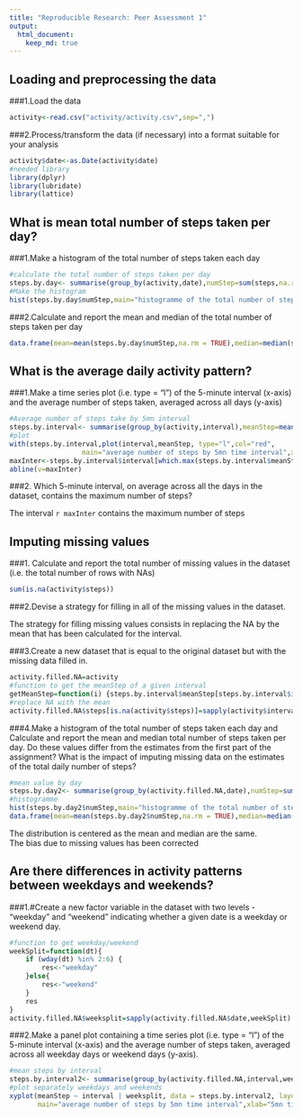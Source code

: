 ---
title: "Reproducible Research: Peer Assessment 1"
output: 
  html_document:
    keep_md: true
---


## Loading and preprocessing the data

###1.Load the data
```{r,}
activity<-read.csv("activity/activity.csv",sep=",")
```

###2.Process/transform the data (if necessary) into a format suitable for your analysis
```{r, message= FALSE, warning=FALSE}
activity$date<-as.Date(activity$date)
#needed library
library(dplyr)
library(lubridate)
library(lattice)
```

## What is mean total number of steps taken per day?

###1.Make a histogram of the total number of steps taken each day
```{r,echo=FALSE}
#calculate the total number of steps taken per day
steps.by.day<- summarise(group_by(activity,date),numStep=sum(steps,na.rm = TRUE))
#Make the histogram 
hist(steps.by.day$numStep,main="histogramme of the total number of steps taken per day",xlab="")
````

###2.Calculate and report the mean and median of the total number of steps taken per day
```{r}
data.frame(mean=mean(steps.by.day$numStep,na.rm = TRUE),median=median(steps.by.day$numStep,na.rm = TRUE))

```



## What is the average daily activity pattern?

###1.Make a time series plot (i.e. type = "l") of the 5-minute interval (x-axis) and the average number of steps taken, averaged across all days (y-axis)

```{r }
#Average number of steps take by 5mn interval
steps.by.interval<- summarise(group_by(activity,interval),meanStep=mean(steps,na.rm = TRUE))
#plot
with(steps.by.interval,plot(interval,meanStep, type="l",col="red",
                  main="average number of steps by 5mn time interval",xlab="5mn time interval",ylab="average number of steps"))
maxInter<-steps.by.interval$interval[which.max(steps.by.interval$meanStep)]
abline(v=maxInter)
```

###2. Which 5-minute interval, on average across all the days in the dataset, contains the maximum number of steps?

The interval `r maxInter` contains the maximum number of steps



## Imputing missing values
###1. Calculate and report the total number of missing values in the dataset (i.e. the total number of rows with NAs)  
```{r }
sum(is.na(activity$steps))
```
###2.Devise a strategy for filling in all of the missing values in the dataset.

The strategy for filling missing values consists in replacing the NA by the mean that has been calculated for the interval.

###3.Create a new dataset that is equal to the original dataset but with the missing data filled in.
```{r }
activity.filled.NA=activity
#function to get the meanStep of a given interval
getMeanStep=function(i) {steps.by.interval$meanStep[steps.by.interval$interval==i]}
#replace NA with the mean
activity.filled.NA$steps[is.na(activity$steps)]=sapply(activity$interval[(which(is.na(activity$steps)))],getMeanStep)
```

###4.Make a histogram of the total number of steps taken each day and Calculate and report the mean and median total number of steps taken per day. Do these values differ from the estimates from the first part of the assignment? What is the impact of imputing missing data on the estimates of the total daily number of steps?
```{r }
#mean value by day
steps.by.day2<- summarise(group_by(activity.filled.NA,date),numStep=sum(steps,na.rm = TRUE))
#histogramme
hist(steps.by.day2$numStep,main="histogramme of the total number of steps taken per day",xlab="")
data.frame(mean=mean(steps.by.day2$numStep,na.rm = TRUE),median=median(steps.by.day2$numStep,na.rm = TRUE))
```
The distribution is centered as the mean and median are the same.  
The bias due to missing values has been corrected


## Are there differences in activity patterns between weekdays and weekends?
###1.#Create a new factor variable in the dataset with two levels - "weekday" and "weekend" indicating whether a given date is a weekday or weekend day.
```{r }
#function to get weekday/weekend
weekSplit=function(dt){
    if (wday(dt) %in% 2:6) {
        res<-"weekday"
    }else{
        res<-"weekend"
    }
    res
}
activity.filled.NA$weeksplit=sapply(activity.filled.NA$date,weekSplit)
```

###2.Make a panel plot containing a time series plot (i.e. type = "l") of the 5-minute interval (x-axis) and the average number of steps taken, averaged across all weekday days or weekend days (y-axis). 

```{r }
#mean steps by interval
steps.by.interval2<- summarise(group_by(activity.filled.NA,interval,weeksplit),meanStep=mean(steps))
#plot separately weekdays and weekends
xyplot(meanStep ~ interval | weeksplit, data = steps.by.interval2, layout = c(1, 2),type="l",
       main="average number of steps by 5mn time interval",xlab="5mn time interval",ylab="average number of steps")

```

